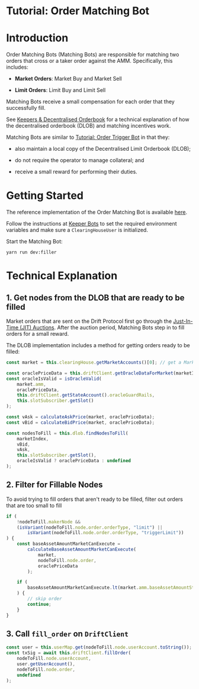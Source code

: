 # Tutorial: Order Matching Bot

# Introduction

Order Matching Bots (Matching Bots) are responsible for matching two orders that cross or a taker order against the AMM. Specifically, this includes:

-   **Market Orders**: Market Buy and Market Sell

-   **Limit Orders**: Limit Buy and Limit Sell

Matching Bots receive a small compensation for each order that they successfully fill.

See [Keepers & Decentralised Orderbook](/about-v2/decentralized-orderbook) for a technical explanation of how the decentralised orderbook (DLOB) and matching incentives work.

Matching Bots are similar to [Tutorial: Order Trigger Bot](/tutorial-bots/keeper-bots/tutorial-order-trigger-bot) in that they:

-   also maintain a local copy of the Decentralised Limit Orderbook (DLOB);

-   do not require the operator to manage collateral; and

-   receive a small reward for performing their duties.

# Getting Started

The reference implementation of the Order Matching Bot is available [here](https://github.com/drift-labs/keeper-bots-v2/blob/master/src/bots/filler.ts).

Follow the instructions at [Keeper Bots](/about-v2/keepers) to set the required environment variables and make sure a `ClearingHouseUser` is initialized.

Start the Matching Bot:

```shell
yarn run dev:filler
```

# Technical Explanation

## 1. Get nodes from the DLOB that are ready to be filled

Market orders that are sent on the Drift Protocol first go through the [Just-In-Time (JIT) Auctions](/about-v2/jit-auctions). After the auction period, Matching Bots step in to fill orders for a small reward.

The DLOB implementation includes a method for getting orders ready to be filled:

```typescript
const market = this.clearingHouse.getMarketAccounts()[0]; // get a MarketAccount

const oraclePriceData = this.driftClient.getOracleDataForMarket(marketIndex);
const oracleIsValid = isOracleValid(
    market.amm,
    oraclePriceData,
    this.driftClient.getStateAccount().oracleGuardRails,
    this.slotSubscriber.getSlot()
);

const vAsk = calculateAskPrice(market, oraclePriceData);
const vBid = calculateBidPrice(market, oraclePriceData);

const nodesToFill = this.dlob.findNodesToFill(
    marketIndex,
    vBid,
    vAsk,
    this.slotSubscriber.getSlot(),
    oracleIsValid ? oraclePriceData : undefined
);
```

## 2. Filter for Fillable Nodes

To avoid trying to fill orders that aren't ready to be filled, filter out orders that are too small to fill

```typescript
if (
    !nodeToFill.makerNode &&
    (isVariant(nodeToFill.node.order.orderType, "limit") ||
        isVariant(nodeToFill.node.order.orderType, "triggerLimit"))
) {
    const baseAssetAmountMarketCanExecute =
        calculateBaseAssetAmountMarketCanExecute(
            market,
            nodeToFill.node.order,
            oraclePriceData
        );

    if (
        baseAssetAmountMarketCanExecute.lt(market.amm.baseAssetAmountStepSize)
    ) {
        // skip order
        continue;
    }
}
```

## 3. Call `fill_order` on `DriftClient`

```typescript
const user = this.userMap.get(nodeToFill.node.userAccount.toString());
const txSig = await this.driftClient.fillOrder(
    nodeToFill.node.userAccount,
    user.getUserAccount(),
    nodeToFill.node.order,
    undefined
);
```
